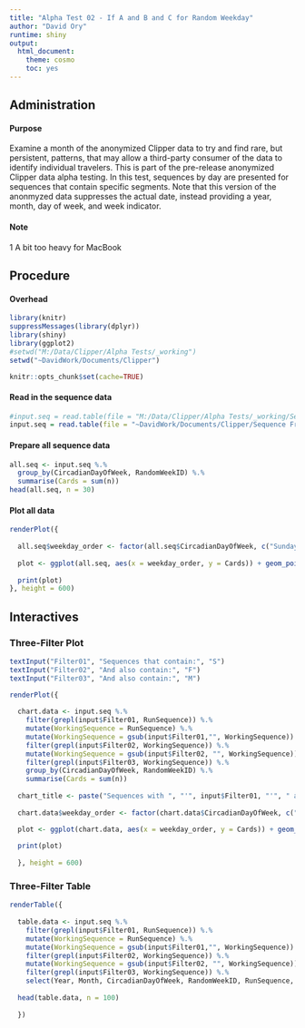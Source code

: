 ```yaml
---
title: "Alpha Test 02 - If A and B and C for Random Weekday"
author: "David Ory"
runtime: shiny
output:
  html_document:
    theme: cosmo
    toc: yes
---
```


## Administration

#### Purpose
Examine a month of the anonymized Clipper data to try and find rare, but persistent, patterns, that may allow a third-party consumer of the data to identify individual travelers.  This is part of the pre-release anonymized Clipper data alpha testing.  In this test, sequences by day are presented for sequences that contain specific segments. Note that this version of the anonmyzed data suppresses the actual date, instead providing a year, month, day of week, and week indicator.

#### Note
1 A bit too heavy for MacBook

## Procedure

#### Overhead
```r
library(knitr)
suppressMessages(library(dplyr))
library(shiny)
library(ggplot2)
#setwd("M:/Data/Clipper/Alpha Tests/_working")
setwd("~DavidWork/Documents/Clipper")
```

```r
knitr::opts_chunk$set(cache=TRUE)
```

#### Read in the sequence data
```r
#input.seq = read.table(file = "M:/Data/Clipper/Alpha Tests/_working/Sequence Frequencies for Random Weekday.csv", header = TRUE, sep = ",", stringsAsFactors = FALSE)
input.seq = read.table(file = "~DavidWork/Documents/Clipper/Sequence Frequencies for Random Weekday.csv", header = TRUE, sep = ",", stringsAsFactors = FALSE)
```

#### Prepare all sequence data
```r
all.seq <- input.seq %.%
  group_by(CircadianDayOfWeek, RandomWeekID) %.%
  summarise(Cards = sum(n))
head(all.seq, n = 30)
```

#### Plot all data
```r
renderPlot({
  
  all.seq$weekday_order <- factor(all.seq$CircadianDayOfWeek, c("Sunday", "Monday", "Tuesday", "Wednesday", "Thursday", "Friday", "Saturday"))
  
  plot <- ggplot(all.seq, aes(x = weekday_order, y = Cards)) + geom_point(size = 4, colour = "#0072B2") + xlab("Day of Week March 2013") + ylab("Clipper Cards Used") + ggtitle("All Clipper Cards") + theme(text = element_text(size=15), axis.text.x = element_text(vjust=1), axis.title.y = element_text(vjust=2.0), legend.position="none")
  
  print(plot)
}, height = 600)

```

## Interactives

### Three-Filter Plot
```r

textInput("Filter01", "Sequences that contain:", "S")
textInput("Filter02", "And also contain:", "F")
textInput("Filter03", "And also contain:", "M")

renderPlot({
  
  chart.data <- input.seq %.%
    filter(grepl(input$Filter01, RunSequence)) %.%
    mutate(WorkingSequence = RunSequence) %.%
    mutate(WorkingSequence = gsub(input$Filter01,"", WorkingSequence)) %.%
    filter(grepl(input$Filter02, WorkingSequence)) %.%
    mutate(WorkingSequence = gsub(input$Filter02, "", WorkingSequence)) %.%
    filter(grepl(input$Filter03, WorkingSequence)) %.%
    group_by(CircadianDayOfWeek, RandomWeekID) %.%
    summarise(Cards = sum(n))
  
  chart_title <- paste("Sequences with ", "'", input$Filter01, "'", " and ", "'", input$Filter02, "'", " and ", "'", input$Filter03, "'")
  
  chart.data$weekday_order <- factor(chart.data$CircadianDayOfWeek, c("Sunday", "Monday", "Tuesday", "Wednesday", "Thursday", "Friday", "Saturday"))

  plot <- ggplot(chart.data, aes(x = weekday_order, y = Cards)) + geom_point(size = 4, colour = "#D55E00") + xlab("Day of Week March 2013") + ylab("Clipper Cards Used") + labs(title = chart_title) + theme(text = element_text(size=15), axis.text.x = element_text(vjust=1), axis.title.y = element_text(vjust=2.0), legend.position="none")
  
  print(plot)
  
  }, height = 600)

```

### Three-Filter Table
```r

renderTable({
  
  table.data <- input.seq %.%
    filter(grepl(input$Filter01, RunSequence)) %.%
    mutate(WorkingSequence = RunSequence) %.%
    mutate(WorkingSequence = gsub(input$Filter01,"", WorkingSequence)) %.%
    filter(grepl(input$Filter02, WorkingSequence)) %.%
    mutate(WorkingSequence = gsub(input$Filter02, "", WorkingSequence)) %.%
    filter(grepl(input$Filter03, WorkingSequence)) %.%
    select(Year, Month, CircadianDayOfWeek, RandomWeekID, RunSequence, Count = n)
  
  head(table.data, n = 100)
   
  })

```

